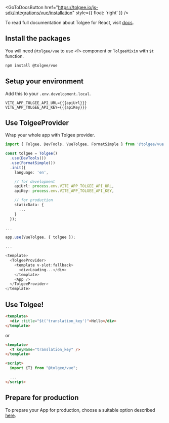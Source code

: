 
<GoToDocsButton
  href="https://tolgee.io/js-sdk/integrations/vue/installation"
  style={{ float: 'right' }}
/>

To read full documentation about Tolgee for React, visit [docs](https://tolgee.io/js-sdk/integrations/vue/installation).

## Install the packages

You will need `@tolgee/vue` to use `<T>` component or `TolgeeMixin` with `$t` function.

```sh
npm install @tolgee/vue
```

## Setup your environment

Add this to your `.env.development.local`.

```dotenv
VITE_APP_TOLGEE_API_URL={{{apiUrl}}}
VITE_APP_TOLGEE_API_KEY={{{apiKey}}}
```

## Use TolgeeProvider

Wrap your whole app with Tolgee provider.

```ts
import { Tolgee, DevTools, VueTolgee, FormatSimple } from '@tolgee/vue';

const tolgee = Tolgee()
  .use(DevTools())
  .use(FormatSimple())
  .init({
    language: 'en',

    // for development
    apiUrl: process.env.VITE_APP_TOLGEE_API_URL,
    apiKey: process.env.VITE_APP_TOLGEE_API_KEY,

    // for production
    staticData: {
      ...
    }
  });

...

app.use(VueTolgee, { tolgee });

...

<template>
  <TolgeeProvider>
    <template v-slot:fallback>
      <div>Loading...</div>
    </template>
    <App />
  </TolgeeProvider>
</template>
```

## Use Tolgee!

```html
<template>
  <div :title="$t('translation_key')">Hello</div>
</template>
```

or

```html
<template>
  <T keyName="translation_key" />
</template>

<script>
  import {T} from "@tolgee/vue";

  ...
</script>
```

## Prepare for production

To prepare your App for production, choose a suitable option described
[here](https://tolgee.io/js-sdk/integrations/vue/installation#preparing-for-production).
